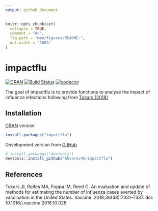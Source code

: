 ```yaml
---
output: github_document
---
```


<!-- README.md is generated from README.Rmd. Please edit that file -->

```r
knitr::opts_chunk$set(
  collapse = TRUE,
  comment = "#>",
  fig.path = "man/figures/README-",
  out.width = "100%"
)
```

# impactflu

<!-- badges: start -->
[![CRAN](https://www.r-pkg.org/badges/version-last-release/impactflu)](https://cran.r-project.org/web/packages/impactflu/index.html)
[![Build Status](https://travis-ci.org/khvorov45/impactflu.svg?branch=master)](https://travis-ci.org/khvorov45/impactflu)
[![codecov](https://codecov.io/gh/khvorov45/impactflu/branch/master/graph/badge.svg)](https://codecov.io/gh/khvorov45/impactflu)
<!-- badges: end -->

The goal of impactflu is to provide functions to analyse the impact of 
influenza infections following from 
[Tokars (2018)](https://doi.org/10.1016/j.vaccine.2018.10.026)

## Installation

[CRAN](https://cran.r-project.org/web/packages/impactflu/index.html) version

``` r
install.packages("impactflu")
```

Development version from [GitHub](https://github.com/khvorov45/impactflu)

``` r
# install.packages("devtools")
devtools::install_github("khvorov45/impactflu")
```

## References

Tokars JI, Rolfes MA, Foppa IM, Reed C. An evaluation and update of methods for estimating the number of influenza cases averted by vaccination in the United States. Vaccine. 2018;36(48):7331–7337. doi: 10.1016/j.vaccine.2018.10.026
